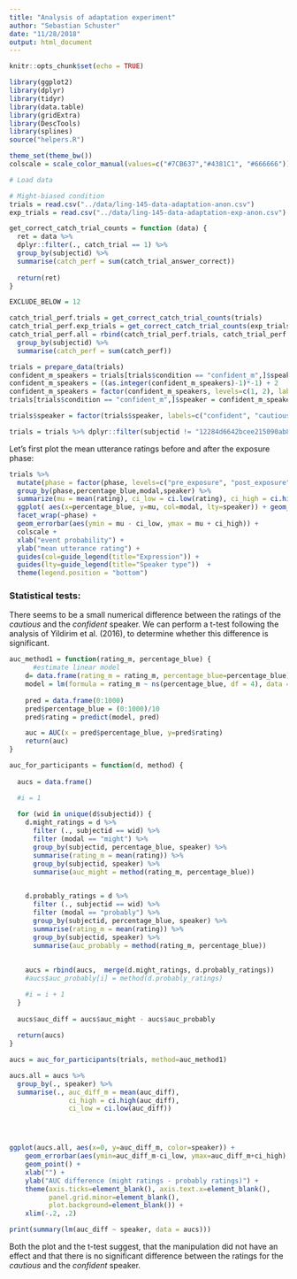 ```yaml
---
title: "Analysis of adaptation experiment"
author: "Sebastian Schuster"
date: "11/28/2018"
output: html_document
---
```


```r
knitr::opts_chunk$set(echo = TRUE)
```

```r
library(ggplot2)
library(dplyr)
library(tidyr)
library(data.table)
library(gridExtra)
library(DescTools)
library(splines)
source("helpers.R")

theme_set(theme_bw())
colscale = scale_color_manual(values=c("#7CB637","#4381C1", "#666666")) 

```

```r
# Load data

# Might-biased condition
trials = read.csv("../data/ling-145-data-adaptation-anon.csv")
exp_trials = read.csv("../data/ling-145-data-adaptation-exp-anon.csv")

get_correct_catch_trial_counts = function (data) {
  ret = data %>% 
  dplyr::filter(., catch_trial == 1) %>%
  group_by(subjectid) %>%
  summarise(catch_perf = sum(catch_trial_answer_correct))
  
  return(ret)
}

EXCLUDE_BELOW = 12

catch_trial_perf.trials = get_correct_catch_trial_counts(trials)
catch_trial_perf.exp_trials = get_correct_catch_trial_counts(exp_trials)
catch_trial_perf.all = rbind(catch_trial_perf.trials, catch_trial_perf.exp_trials) %>%
  group_by(subjectid) %>%
  summarise(catch_perf = sum(catch_perf))

trials = prepare_data(trials)
confident_m_speakers = trials[trials$condition == "confident_m",]$speaker
confident_m_speakers = ((as.integer(confident_m_speakers)-1)*-1) + 2
confident_m_speakers = factor(confident_m_speakers, levels=c(1, 2), labels=c("f", "m"))
trials[trials$condition == "confident_m",]$speaker = confident_m_speakers

trials$speaker = factor(trials$speaker, labels=c("confident", "cautious"))

trials = trials %>% dplyr::filter(subjectid != "12284d6642bcee215090ab80c61119fe584abc5178ed")

```

Let's first plot the mean utterance ratings before and after the exposure phase:

```r
trials %>% 
  mutate(phase = factor(phase, levels=c("pre_exposure", "post_exposure"), labels=c("pre-exposure", "post-exposure"), ordered = TRUE)) %>%
  group_by(phase,percentage_blue,modal,speaker) %>%
  summarize(mu = mean(rating), ci_low = ci.low(rating), ci_high = ci.high(rating)) %>%
  ggplot( aes(x=percentage_blue, y=mu, col=modal, lty=speaker)) + geom_line() +
  facet_wrap(~phase) + 
  geom_errorbar(aes(ymin = mu - ci_low, ymax = mu + ci_high)) + 
  colscale +
  xlab("event probability") +
  ylab("mean utterance rating") +
  guides(col=guide_legend(title="Expression")) +
  guides(lty=guide_legend(title="Speaker type"))  +
  theme(legend.position = "bottom")
```

### Statistical tests:

There seems to be a small numerical difference between the ratings of the _cautious_ and the _confident_ speaker. We can perform a t-test following the analysis of Yildirim et al. (2016), to determine whether this difference is significant.

```r

auc_method1 = function(rating_m, percentage_blue) {
      #estimate linear model
    d= data.frame(rating_m = rating_m, percentage_blue=percentage_blue)
    model = lm(formula = rating_m ~ ns(percentage_blue, df = 4), data = d)
  
    pred = data.frame(0:1000)
    pred$percentage_blue = (0:1000)/10
    pred$rating = predict(model, pred)

    auc = AUC(x = pred$percentage_blue, y=pred$rating)
    return(auc)
}

auc_for_participants = function(d, method) {
  
  aucs = data.frame()

  #i = 1
  
  for (wid in unique(d$subjectid)) {
    d.might_ratings = d %>% 
      filter (., subjectid == wid) %>%
      filter (modal == "might") %>%
      group_by(subjectid, percentage_blue, speaker) %>%
      summarise(rating_m = mean(rating)) %>%
      group_by(subjectid, speaker) %>%
      summarise(auc_might = method(rating_m, percentage_blue))
    

    d.probably_ratings = d %>% 
      filter (., subjectid == wid) %>%
      filter (modal == "probably") %>%
      group_by(subjectid, percentage_blue, speaker) %>%
      summarise(rating_m = mean(rating)) %>%
      group_by(subjectid, speaker) %>%
      summarise(auc_probably = method(rating_m, percentage_blue))
    
   
    aucs = rbind(aucs,  merge(d.might_ratings, d.probably_ratings))
    #aucs$auc_probably[i] = method(d.probably_ratings)

    #i = i + 1
  }
  
  aucs$auc_diff = aucs$auc_might - aucs$auc_probably
  
  return(aucs)
}

aucs = auc_for_participants(trials, method=auc_method1)

aucs.all = aucs %>% 
  group_by(., speaker) %>% 
  summarise(., auc_diff_m = mean(auc_diff), 
               ci_high = ci.high(auc_diff), 
               ci_low = ci.low(auc_diff))




ggplot(aucs.all, aes(x=0, y=auc_diff_m, color=speaker)) +
    geom_errorbar(aes(ymin=auc_diff_m-ci_low, ymax=auc_diff_m+ci_high), width=.1) +
    geom_point() +
    xlab("") +
    ylab("AUC difference (might ratings - probably ratings)") +
    theme(axis.ticks=element_blank(), axis.text.x=element_blank(),
          panel.grid.minor=element_blank(), 
          plot.background=element_blank()) +
    xlim(-.2, .2) 

```

```r
print(summary(lm(auc_diff ~ speaker, data = aucs)))
```

Both the plot and the t-test suggest, that the manipulation did not have an effect and that there is no significant difference between the ratings for the _cautious_ and the _confident_ speaker.




